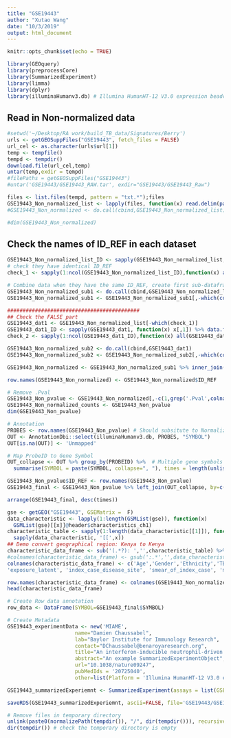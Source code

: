 ```yaml
---
title: "GSE19443"
author: "Xutao Wang"
date: "10/3/2019"
output: html_document
---
```


```r
knitr::opts_chunk$set(echo = TRUE)
```

```r
library(GEOquery)
library(preprocessCore)
library(SummarizedExperiment)
library(limma)
library(dplyr)
library(illuminaHumanv3.db) # Illumina HumanHT-12 V3.0 expression beadchip
```

## Read in Non-normalized data
```r
#setwd('~/Desktop/RA work/build_TB_data/Signatures/Berry')
urls <- getGEOSuppFiles("GSE19443", fetch_files = FALSE)
url_cel <- as.character(urls$url[1])
temp <- tempfile()
tempd <- tempdir()
download.file(url_cel,temp)
untar(temp,exdir = tempd)
#filePaths = getGEOSuppFiles("GSE19443")
#untar('GSE19443/GSE19443_RAW.tar', exdir="GSE19443/GSE19443_Raw")

files <- list.files(tempd, pattern = "txt.*");files
GSE19443_Non_normalized_list <- lapply(files, function(x) read.delim(paste0(tempd,'/',x), header=TRUE, col.names = c('ID_REF',gsub('_.*','',x),paste0(gsub('_.*','',x),'.Pval')), stringsAsFactors = FALSE))
#GSE19443_Non_normalized <- do.call(cbind,GSE19443_Non_normalized_list)

#dim(GSE19443_Non_normalized)

```

## Check the names of ID_REF in each dataset
```r
GSE19443_Non_normalized_list_ID <- sapply(GSE19443_Non_normalized_list, function(x) x[,1]) %>% data.frame()
# check they have identical ID_REF
check_1 <- sapply(1:ncol(GSE19443_Non_normalized_list_ID),function(x) all(GSE19443_Non_normalized_list_ID[,1]==GSE19443_Non_normalized_list_ID[,x]));check_1

# Combine data when they have the same ID_REF, create first sub-dataframe
GSE19443_Non_normalized_sub1 <- do.call(cbind,GSE19443_Non_normalized_list[which(check_1)])
GSE19443_Non_normalized_sub1 <- GSE19443_Non_normalized_sub1[,-which(colnames(GSE19443_Non_normalized_sub1)=='ID_REF')[-1]]

###########################################
## Check the FALSE part
GSE19443_dat1 <- GSE19443_Non_normalized_list[-which(check_1)]
GSE19443_dat1_ID <- sapply(GSE19443_dat1, function(x) x[,1]) %>% data.frame()
check_2 <- sapply(1:ncol(GSE19443_dat1_ID),function(x) all(GSE19443_dat1_ID[,1]==GSE19443_dat1_ID[,x]));check_2

GSE19443_Non_normalized_sub2 <- do.call(cbind,GSE19443_dat1)
GSE19443_Non_normalized_sub2 <- GSE19443_Non_normalized_sub2[,-which(colnames(GSE19443_Non_normalized_sub2)=='ID_REF')[-1]]

GSE19443_Non_normalized <- GSE19443_Non_normalized_sub1 %>% inner_join(GSE19443_Non_normalized_sub2, by= c('ID_REF'="ID_REF")) %>% data.frame()

row.names(GSE19443_Non_normalized) <- GSE19443_Non_normalized$ID_REF
```


```r
# Remove .Pval
GSE19443_Non_pvalue <- GSE19443_Non_normalized[,-c(1,grep('.Pval',colnames(GSE19443_Non_normalized)))]
GSE19443_Non_normalized_counts <- GSE19443_Non_pvalue
dim(GSE19443_Non_pvalue)
```

```r
# Annotation
PROBES <- row.names(GSE19443_Non_pvalue) # Should subsitute to Normalized file???
OUT <- AnnotationDbi::select(illuminaHumanv3.db, PROBES, "SYMBOL")
OUT[is.na(OUT)] <- 'Unmapped'

# Map ProbeID to Gene Symbol 
OUT_collapse <- OUT %>% group_by(PROBEID) %>%  # Multiple gene symbols map to the same ProbeID
  summarise(SYMBOL = paste(SYMBOL, collapse=", "), times = length(unlist(strsplit(SYMBOL, ",")))) 

GSE19443_Non_pvalue$ID_REF <- row.names(GSE19443_Non_pvalue)
GSE19443_final <- GSE19443_Non_pvalue %>% left_join(OUT_collapse, by=c('ID_REF'="PROBEID")) %>% as_tibble()

arrange(GSE19443_final, desc(times))
```

```r
gse <- getGEO("GSE19443", GSEMatrix =  F)
data_characteristic <- lapply(1:length(GSMList(gse)), function(x)  
  GSMList(gse)[[x]]@header$characteristics_ch1)
characteristic_table <- sapply(1:length(data_characteristic[[1]]), function(x) 
  sapply(data_characteristic, '[[',x)) 
## Demo convert geographical region: Kenya to Kenya
characteristic_data_frame <- sub('(.*?): ','',characteristic_table) %>% DataFrame()
#colnames(characteristic_data_frame) <- gsub(':.*','',data_characteristic[[1]])
colnames(characteristic_data_frame) <- c('Age','Gender','Ethnicity','TBStatus','GeographicalRegion','BcgVaccinated','BirthRegion','TST',
'exposure_latent', 'index_case_disease_site', 'smear_of_index_case', 'modal_x_ray_grade','SputumSmearStatus','sputum_culture', 'bal_smear', 'bal_culture','isolate_sensitivity')

row.names(characteristic_data_frame) <- colnames(GSE19443_Non_normalized_counts)
head(characteristic_data_frame)
```

```r
# Create Row data annotation
row_data <- DataFrame(SYMBOL=GSE19443_final$SYMBOL)

# Create Metadata
GSE19443_experimentData <- new('MIAME',
                      name="Damien Chaussabel",
                      lab="Baylor Institute for Immunology Research",
                      contact="DChaussabel@benaroyaresearch.org",
                      title="An interferon-inducible neutrophil-driven blood transcriptional signature in human tuberculosis",
                      abstract="An example SummarizedExperimentObject",
                      url="10.1038/nature09247",
                      pubMedIds = '20725040',
                      other=list(Platform = 'Illumina HumanHT-12 V3.0 expression beadchip'))

GSE19443_summarizedExperiemnt <- SummarizedExperiment(assays = list(GSEGSE19443_Non_normalized_counts= as.matrix(GSE19443_Non_normalized_counts)), colData = characteristic_data_frame, rowData = row_data, metadata = list(GSE19443_experimentData)); GSE19443_summarizedExperiemnt

```

```r
saveRDS(GSE19443_summarizedExperiemnt, ascii=FALSE, file='GSE19443/GSE19443_summarizedExperiemnt.RDS')

# Remove files in temporary directory
unlink(paste0(normalizePath(tempdir()), "/", dir(tempdir())), recursive = TRUE)
dir(tempdir()) # check the temporary directory is empty
```
